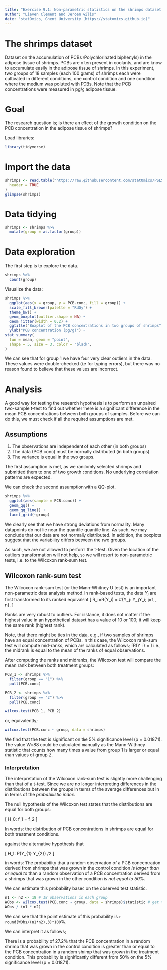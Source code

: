 ```yaml
---
title: "Exercise 9.1: Non-parametric statistics on the shrimps dataset - solution"
author: "Lieven Clement and Jeroen Gilis"
date: "statOmics, Ghent University (https://statomics.github.io)"
---
```


# The shrimps dataset

Dataset on the accumulation of PCBs (Polychlorinated biphenyls)
in the adipose tissue of shrimps. PCBs are often present in coolants, and are
know to accumulate easily in the adipose tissue of shrimps. In this experiment,
two groups of 18 samples (each 100 grams) of shrimps each were cultivated
in different conditions, one control condition and one condition
where the medium was poluted with PCBs. Note that the PCB concentrations were
measured in pg/g adipose tissue.

# Goal

The research question is; is there an effect of the
growth condition on the PCB concentration in the adipose
tissue of shrimps?

Load libraries:

```r
library(tidyverse)
```

# Import the data

```r
shrimps <- read.table("https://raw.githubusercontent.com/statOmics/PSLS21/data/shrimps.txt",
  header = TRUE
)
glimpse(shrimps)
```

# Data tidying

```r
shrimps <- shrimps %>%
  mutate(group = as.factor(group))
```

# Data exploration

The first step is to explore the data.

```r
shrimps %>%
  count(group)
```

Visualize the data:

```r
shrimps %>%
  ggplot(aes(x = group, y = PCB.conc, fill = group)) +
  scale_fill_brewer(palette = "RdGy") +
  theme_bw() +
  geom_boxplot(outlier.shape = NA) +
  geom_jitter(width = 0.2) +
  ggtitle("Boxplot of the PCB concentrations in two groups of shrimps") +
  ylab("PCB concentration (pg/g)") +
stat_summary(
  fun = mean, geom = "point",
  shape = 5, size = 3, color = "black",
)
```

We can see that for group 1 we have four very clear outliers
in the data. These values were double-checked (i.e for
typing errors), but there was no reason found to believe
that these values are incorrect.

# Analysis

A good way for
testing the research hypothesis is to perform an unpaired
two-sample t-test to find out whether there is a significant
difference in the mean PCB concentrations between both groups
of samples. Before we can do this, we must check if all the
required assumptions are met.

## Assumptions

1. The observations are independent of each other (in both groups)
2. The data (PCB.conc) must be normally distributed (in both groups)
3. The variance is equal in the two groups.

The first assumption is met, as we randomly selected shrimps and
submitted them to one of two growth conditions. No underlying
correlation patterns are expected.

We can check the second assumption with a QQ-plot.

```r
shrimps %>%
  ggplot(aes(sample = PCB.conc)) +
  geom_qq() +
  geom_qq_line() +
  facet_grid(~group)
```

We clearly see that we have strong deviations from
normality. Many datapoints do not lie near the quantile-quantile
line. As such, we may conclude that our data are not normally distributed.
In addition, the boxplots suggest that the
variability differs between the two groups.

As such, we are not allowed to perform the t-test.
Given the location of the outliers transformation will not help, so we will resort to non-parametric
tests, i.e. to the Wilcoxon rank-sum test.

## Wilcoxon rank-sum test

The Wilcoxon rank-sum test (or the Mann-Whitney U test) is an important
non-parametric data analysis method. In rank-based tests, the data
$Y_i$ are first transformed to its ranked equivalent
\[ R_i=R(Y_i) = \#\{Y_j: Y_j\leq Y_i; j=1,\ldots, n\}. \]

Ranks are very robust to outliers. For instance, it does not
matter if the highest value in an hypothetical dataset has a
value of 10 or 100; it will keep the same rank (highest rank).

Note, that there might be ties in the data, e.g., if
two samples of shrimps have an equal concentration of PCBs.
In this case, the Wilcoxon rank-sum test will compute
mid-ranks, which are calculated as follows;
\[R(Y_i) = \frac{\sum\limits_{\forall j : Y_j=Y_i}R(Y_j)}{\#{\forall j:Y_j=Y_i}}  \]
i.e., the midrank is equal to the mean of the ranks of equal
observations.

After computing the ranks and midranks, the Wilcoxon test will
compare the mean rank between both treatment groups:

```r
PCB_1 <- shrimps %>%
  filter(group == "1") %>%
  pull(PCB.conc)

PCB_2 <- shrimps %>%
  filter(group == "2") %>%
  pull(PCB.conc)

wilcox.test(PCB_1, PCB_2)
```

or, equivalently;

```r
wilcox.test(PCB.conc ~ group, data = shrimps)
```

We find that the test is significant on the 5%
significance level (p = 0.01871). The value W=88
could be calculated manually as the Mann-Withney statistic
that counts how many times a value from group 1 is larger or equal than values of group 2.

### Interpretation

The interpretation of the Wilcoxon rank-sum test is
slightly more challenging than that of a t-test.
Since we are no longer interpreting differences in the distributions between the groups in terms of the average differences but in in terms of the
*probabilistic index*.

The null hypothesis of the Wilcoxon test states that
the distributions
are equal for both groups:

\[ H_0: f_1 = f_2 \]

In words: the distribution of PCB concentrations in
shrimps are equal for both treatment conditions.

against the alternative hypothesis that

\[ H_1: P(Y_{1} \geq Y_{2}) \ne 1/2 \]

In words: The probability that a random observation of a
PCB concentration derived from shrimps that
was grown in the control condition *is larger than or equal to*
than a random observation of a PCB concentration
derived from a shrimps that was grown in
the other condition *is not equal to 50%*.

We can estimate this probability based on the observed test statistic.

```r
n1 <- n2 <- 18 # 18 observations in each group
WObs <- wilcox.test(PCB.conc ~ group, data = shrimps)$statistic # get the observed test statistic
WObs / (n1 * n2)
```

We can see that the point estimate of this probability
is `r round(WObs/(n1*n2),3)*100`%.

We can interpret it as follows;

There is a probability of 27.2% that the PCB concentration in a random
shrimp that was grown in the control condition is
greater than or equal to the PCB concentration in a random
shrimp that was grown in the treatment condition. This probability is significantly different from 50% on the 5% significance level (p = 0.01871).
